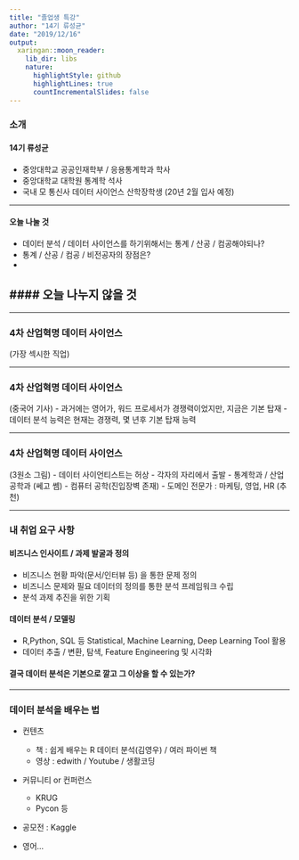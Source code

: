 ```yaml
---
title: "졸업생 특강"
author: "14기 류성균"
date: "2019/12/16"
output:
  xaringan::moon_reader:
    lib_dir: libs
    nature:
      highlightStyle: github
      highlightLines: true
      countIncrementalSlides: false
---
```


### 소개

#### 14기 류성균

- 중앙대학교 공공인재학부 / 응용통계학과 학사
- 중앙대학교 대학원 통계학 석사
- 국내 모 통신사 데이터 사이언스 산학장학생 (20년 2월 입사 예정)

---

#### 오늘 나눌 것
- 데이터 분석 / 데이터 사이언스를 하기위해서는 통계 / 산공 / 컴공해야되나?
- 통계 / 산공 / 컴공 / 비전공자의 장점은?
- 

#### 오늘 나누지 않을 것
- 

---

### 4차 산업혁명 데이터 사이언스

(가장 섹시한 직업)

---

### 4차 산업혁명 데이터 사이언스

(중국어 기사)
- 과거에는 영어가, 워드 프로세서가 경쟁력이었지만, 지금은 기본 탑재
- 데이터 분석 능력은 현재는 경쟁력, 몇 년후 기본 탑재 능력

---


### 4차 산업혁명 데이터 사이언스
(3원소 그림)
- 데이터 사이언티스트는 허상
- 각자의 자리에서 출발 
  - 통계학과 / 산업공학과 (쎄고 쎔)
  - 컴퓨터 공학(진입장벽 존재)
  - 도메인 전문가 : 마케팅, 영업, HR (추천)
  
---

### 내 취업 요구 사항

#### 비즈니스 인사이트 / 과제 발굴과 정의
- 비즈니스 현황 파악(문서/인터뷰 등) 을 통한 문제 정의 
- 비즈니스 문제와 필요 데이터의 정의를 통한 분석 프레임워크 수립
- 분석 과제 추진을 위한 기획

#### 데이터 분석 / 모델링
- R,Python, SQL 등 Statistical, Machine Learning, Deep Learning Tool 활용
- 데이터 추출 / 변환, 탐색, Feature Engineering 및 시각화

#### 결국 데이터 분석은 기본으로 깔고 그 이상을 할 수 있는가?

---

### 데이터 분석을 배우는 법
  - 컨텐츠
    - 책 : 쉽게 배우는 R 데이터 분석(김영우) / 여러 파이썬 책
    - 영상 : edwith / Youtube / 생활코딩
    
  
  - 커뮤니티 or 컨퍼런스
    - KRUG
    - Pycon 등
  
  - 공모전 : Kaggle
  
  - 영어...